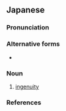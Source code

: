 ==Japanese==
{{ja-kanjitab|ち|こう|yomi=o}}

===Pronunciation===
{{ja-pron|yomi=o|ちこう|acc=0|acc_ref=DJR}}

===Alternative forms===
* {{l|ja|智巧}}

===Noun===
{{ja-noun|ちこう|hhira=ちかう}}

# [[ingenuity]]

===References===
<references/>